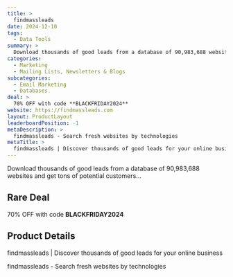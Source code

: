 ```yaml
---
title: >
  findmassleads
date: 2024-12-10
tags:
  - Data Tools
summary: >
  Download thousands of good leads from a database of 90,983,688 websites and get tons of potential customers...
categories:
  - Marketing
  - Mailing Lists, Newsletters & Blogs
subcategories:
  - Email Marketing
  - Databases
deal: >
  70% OFF with code **BLACKFRIDAY2024**
website: https://findmassleads.com
layout: ProductLayout
leaderboardPosition: -1
metaDescription: >
  findmassleads - Search fresh websites by technologies
metaTitle: >
  findmassleads | Discover thousands of good leads for your online business
---
```

Download thousands of good leads from a database of 90,983,688 websites and get tons of potential customers...

## Rare Deal

70% OFF with code **BLACKFRIDAY2024**

## Product Details

findmassleads | Discover thousands of good leads for your online business

findmassleads - Search fresh websites by technologies
